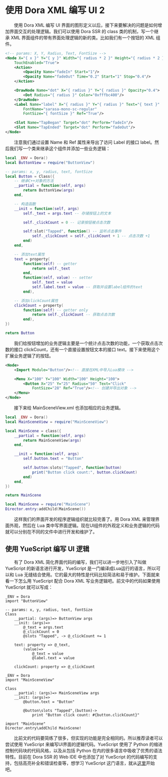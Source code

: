 
# 使用 Dora XML 编写 UI 2

&emsp;&emsp;使用 Dora XML 编写 UI 界面的图形定义以后，接下来要解决的问题是如何增加界面交互的处理逻辑。我们可以使用 Dora SSR 的 class 类的机制，写一个继承 XML 界面组件的带有界面处理逻辑的新的类。比如我们有一个按钮的 XML 组件。

```xml title="ButtonView.xml"
<!-- params: X, Y, Radius, Text, FontSize -->
<Node X="{ x }" Y="{ y }" Width="{ radius * 2 }" Height="{ radius * 2 }"
	TouchEnabled="True">
	<Action>
		<Opacity Name="fadeIn" Start="1"/>
		<Opacity Name="fadeOut" Time="0.2" Start="1" Stop="0.4"/>
	</Action>

	<DrawNode Name="dot" X="{ radius }" Y="{ radius }" Opacity="0.4">
		<Dot Radius="{ radius }" Color="0xfffbc400"/>
	</DrawNode>
	<Label Name="label" X="{ radius }" Y="{ radius }" Text="{ text }"
		FontName="sarasa-mono-sc-regular"
		FontSize="{ fontSize }" Ref="True"/>

	<Slot Name="TapBegan" Target="dot" Perform="fadeIn"/>
	<Slot Name="TapEnded" Target="dot" Perform="fadeOut"/>
</Node>
```

&emsp;&emsp;注意我们通过设置 Name 和 Ref 属性来导出了访问 Label 的接口 label。然后我们写一个类来继承这个组件并添加一些业务逻辑：

```lua title="Button.lua"
local _ENV = Dora()
local ButtonView = require("ButtonView")

-- params: x, y, radius, text, fontSize
local Button = Class({
	-- 继承C++对象的方法
	__partial = function(self, args)
		return ButtonView(args)
	end,

	-- 构造函数
	__init = function(self, args)
		self._text = args.text -- 存储按钮上的文本

		self._clickCount = 0 -- 记录按钮被点击次数

		self:slot("Tapped", function() -- 监听点击事件
			self._clickCount = self._clickCount + 1 -- 点击次数 +1
		end)
	end,

	-- 添加text属性
	text = property(
		function(self) -- getter
			return self._text
		end,
		function(self, value) -- setter
			self._text = value
			self.label.text = value -- 获取并设置label组件的text
		end),

	-- 添加clickCount属性
	clickCount = property(
		function(self) -- getter only
			return self._clickCount -- 获取点击次数
		end),
})

return Button
```

&emsp;&emsp;我们给按钮增加的业务逻辑主要是一个统计点击次数的功能，一个获取点击次数的接口 clickCount，还有一个直接设置按钮文本的接口 text。接下来使用这个扩展业务逻辑了的按钮。

```xml title="MainSceneView.xml"
<Node>
	<Import Module="Button"/><!-- 直接在XML中导入Lua模块 -->

	<Menu X="100" Y="100" Width="100" Height="100">
		<Button X="25" Y="25" Radius="50" Text="Click"
			FontSize="28" Ref="True"/><!-- 创建并导出对象 -->
	</Menu>
</Node>
```

&emsp;&emsp;接下来给 MainSceneView.xml 也添加相应的业务逻辑。

```lua title="MainScene.lua"
local _ENV = Dora()
local MainSceneView = require("MainSceneView")

local MainScene = class({
	__partial = function(self, args)
		return MainSceneView(args)
	end,

	__init = function(self, args)
		self.button.text = "Button"

		self.button:slots("Tapped", function(button)
			print("Button click count:", button.clickCount)
		end)
	end,
})

return MainScene
```

```lua title="init.lua"
local MainScene = require("MainScene")
Director.entry:addChild(MainScene())
```

&emsp;&emsp;这样我们的界面开发的程序逻辑组织就比较完善了。用 Dora XML 来管理界面外观，然后在 Lua 类中写界面逻辑。现在UI组件的外观定义和业务逻辑的代码就可以分别在不同的文件中进行开发和维护了。

## 使用 YueScript 编写 UI 逻辑

&emsp;&emsp;有了 Dora XML 简化界面代码的编写，我们可以进一步地引入了叫做 YueScript 的新语言进行开发，YueScript 是一门编译成Lua运行的语言，所以可以和 Lua 无缝结合使用。它的最大的特性是代码比较简洁和易于维护。下面就来看一下怎么用 YueScript 配合 Dora XML 写业务逻辑吧。前文中的代码如果使用 YueScript 就可以写成：

```yue title="Button.yue"
_ENV = Dora
import "ButtonView"

-- params: x, y, radius, text, fontSize
Class
	__partial: (args)=> ButtonView args
	__init: (args)=>
		@_text = args.text
		@_clickCount = 0
		@slots "Tapped", -> @_clickCount += 1

	text: property => @_text,
		(value)=>
			@_text = value
			@label.text = value

	clickCount: property => @_clickCount
```

```yue title="MainScene.yue"
_ENV = Dora
import "MainSceneView"

Class
	__partial: (args)=> MainSceneView args
	__init: (args)=>
		@button.text = "Button"

		@button\slots "Tapped",(button)->
			print "Button click count: #{button.clickCount}"
```

```yue title="init.yue"
import "MainScene"
Director.entry\addChild MainScene!
```

&emsp;&emsp;比前文的代码要简练了很多，但实现的功能是完全相同的。所以推荐读者可以尝试使用 YueScript 来编写UI界面的逻辑代码。YueScript 使用了 Python 的缩进控制代码块的代码风格，以及从包括 Python 在内的很多语言中吸收了优秀的语法特性。目前在 Dora SSR 的 Web IDE 中也添加了对 YueScript 的代码编写的支持，包括高亮补全和错误检查等，想学习 YueScript 这门语言，就从[这里](https://yuescript.org/doc)开始吧。
